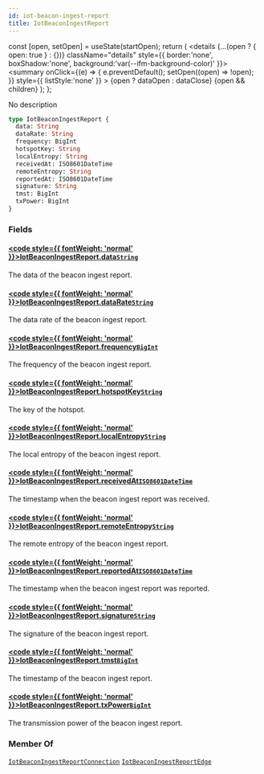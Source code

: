 ```yaml
---
id: iot-beacon-ingest-report
title: IotBeaconIngestReport
---
```









  const [open, setOpen] = useState(startOpen);
  return (
    <details {...(open ? { open: true } : {})} className="details" style={{ border:'none', boxShadow:'none', background:'var(--ifm-background-color)' }}>
      <summary
        onClick={(e) => {
          e.preventDefault();
          setOpen((open) => !open);
        }}
        style={{ listStyle:'none' }}
      >
      {open ? dataOpen : dataClose}
      </summary>
      {open && children}
    </details>
  );
};








No description


```graphql
type IotBeaconIngestReport {
  data: String
  dataRate: String
  frequency: BigInt
  hotspotKey: String
  localEntropy: String
  receivedAt: ISO8601DateTime
  remoteEntropy: String
  reportedAt: ISO8601DateTime
  signature: String
  tmst: BigInt
  txPower: BigInt
}
```




### Fields

#### [<code style={{ fontWeight: 'normal' }}>IotBeaconIngestReport.<b>data</b></code>](#)<Bullet />[`String`](/schema/types/scalars/string.mdx) <Badge class="badge badge--secondary" text="scalar"/> 
The data of the beacon ingest report.


#### [<code style={{ fontWeight: 'normal' }}>IotBeaconIngestReport.<b>dataRate</b></code>](#)<Bullet />[`String`](/schema/types/scalars/string.mdx) <Badge class="badge badge--secondary" text="scalar"/> 
The data rate of the beacon ingest report.


#### [<code style={{ fontWeight: 'normal' }}>IotBeaconIngestReport.<b>frequency</b></code>](#)<Bullet />[`BigInt`](/schema/types/scalars/big-int.mdx) <Badge class="badge badge--secondary" text="scalar"/> 
The frequency of the beacon ingest report.


#### [<code style={{ fontWeight: 'normal' }}>IotBeaconIngestReport.<b>hotspotKey</b></code>](#)<Bullet />[`String`](/schema/types/scalars/string.mdx) <Badge class="badge badge--secondary" text="scalar"/> 
The key of the hotspot.


#### [<code style={{ fontWeight: 'normal' }}>IotBeaconIngestReport.<b>localEntropy</b></code>](#)<Bullet />[`String`](/schema/types/scalars/string.mdx) <Badge class="badge badge--secondary" text="scalar"/> 
The local entropy of the beacon ingest report.


#### [<code style={{ fontWeight: 'normal' }}>IotBeaconIngestReport.<b>receivedAt</b></code>](#)<Bullet />[`ISO8601DateTime`](/schema/types/scalars/iso8601-date-time.mdx) <Badge class="badge badge--secondary" text="scalar"/> 
The timestamp when the beacon ingest report was received.


#### [<code style={{ fontWeight: 'normal' }}>IotBeaconIngestReport.<b>remoteEntropy</b></code>](#)<Bullet />[`String`](/schema/types/scalars/string.mdx) <Badge class="badge badge--secondary" text="scalar"/> 
The remote entropy of the beacon ingest report.


#### [<code style={{ fontWeight: 'normal' }}>IotBeaconIngestReport.<b>reportedAt</b></code>](#)<Bullet />[`ISO8601DateTime`](/schema/types/scalars/iso8601-date-time.mdx) <Badge class="badge badge--secondary" text="scalar"/> 
The timestamp when the beacon ingest report was reported.


#### [<code style={{ fontWeight: 'normal' }}>IotBeaconIngestReport.<b>signature</b></code>](#)<Bullet />[`String`](/schema/types/scalars/string.mdx) <Badge class="badge badge--secondary" text="scalar"/> 
The signature of the beacon ingest report.


#### [<code style={{ fontWeight: 'normal' }}>IotBeaconIngestReport.<b>tmst</b></code>](#)<Bullet />[`BigInt`](/schema/types/scalars/big-int.mdx) <Badge class="badge badge--secondary" text="scalar"/> 
The timestamp of the beacon ingest report.


#### [<code style={{ fontWeight: 'normal' }}>IotBeaconIngestReport.<b>txPower</b></code>](#)<Bullet />[`BigInt`](/schema/types/scalars/big-int.mdx) <Badge class="badge badge--secondary" text="scalar"/> 
The transmission power of the beacon ingest report.






### Member Of

[`IotBeaconIngestReportConnection`](/schema/types/objects/iot-beacon-ingest-report-connection.mdx)  <Badge class="badge badge--secondary" text="object"/><Bullet />[`IotBeaconIngestReportEdge`](/schema/types/objects/iot-beacon-ingest-report-edge.mdx)  <Badge class="badge badge--secondary" text="object"/>

